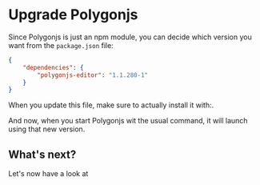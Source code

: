 # Upgrade Polygonjs

Since Polygonjs is just an npm module, you can decide which version you want from the `package.json` file:

```json
{
	"dependencies": {
		"polygonjs-editor": "1.1.280-1"
	}
}
```

When you update this file, make sure to actually install it with:.

<DocCodeBlock npm="npm install" yarn="yarn"></DocCodeBlock>

And now, when you start Polygonjs wit the usual command, it will launch using that new version.

<DocCodeBlock npm="npm run polygon" yarn="yarn polygon"></DocCodeBlock>

## What's next?

Let's now have a look at <DocRouterLink bang href="/docs/assets" innerText="How to Import 3D Assets &rarr;"></DocRouterLink>
